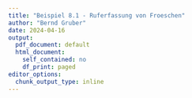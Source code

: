 ```yaml
---
title: "Beispiel 8.1 - Ruferfassung von Froeschen"
author: "Bernd Gruber"
date: 2024-04-16
output:
  pdf_document: default
  html_document:
    self_contained: no
    df_print: paged
editor_options:
  chunk_output_type: inline
---
```


